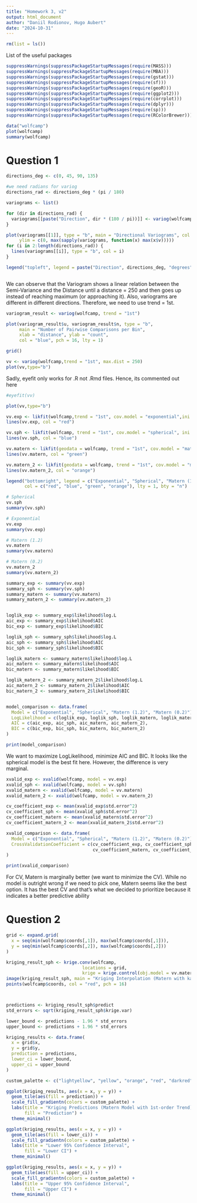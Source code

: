 ```yaml
---
title: "Homework 3, v2"
output: html_document
author: "Daniil Rodionov, Hugo Aubert"
date: "2024-10-31"
---
```


```r
rm(list = ls())
```

List of the useful packages

```r
suppressWarnings(suppressPackageStartupMessages(require(MASS)))
suppressWarnings(suppressPackageStartupMessages(require(MBA)))
suppressWarnings(suppressPackageStartupMessages(require(gstat)))
suppressWarnings(suppressPackageStartupMessages(require(sf)))
suppressWarnings(suppressPackageStartupMessages(require(geoR)))
suppressWarnings(suppressPackageStartupMessages(require(ggplot2)))
suppressWarnings(suppressPackageStartupMessages(require(corrplot)))
suppressWarnings(suppressPackageStartupMessages(require(dplyr)))
suppressWarnings(suppressPackageStartupMessages(require(sp)))
suppressWarnings(suppressPackageStartupMessages(require(RColorBrewer)))
```

```r
data("wolfcamp")
plot(wolfcamp)
summary(wolfcamp)
```
# Question 1

```r
directions_deg <- c(0, 45, 90, 135)

#we need radians for variog
directions_rad <- directions_deg * (pi / 180)

variograms <- list()

for (dir in directions_rad) {
  variograms[[paste("Direction", dir * (180 / pi))]] <- variog(wolfcamp, direction = dir)
}

plot(variograms[[1]], type = "b", main = "Directional Variograms", col = "red",
     ylim = c(0, max(sapply(variograms, function(x) max(x$v)))))
for (i in 2:length(directions_rad)) {
  lines(variograms[[i]], type = "b", col = i)
}

legend("topleft", legend = paste("Direction", directions_deg, "degrees"), col = 1:length(directions_rad), lty = 1, bty = "n", adj = c(0, 0.5))



```

We can observe that the Variogram shows a linear relation between the Semi-Variance and the Distance until a distance = 250 and then goes up instead of reaching maximum (or approaching it). Also, variograms are different in different directions. Therefore, we need to use trend = 1st. 

```r
variogram_result <- variog(wolfcamp, trend = "1st")

plot(variogram_result$u, variogram_result$n, type = "b",
     main = "Number of Pairwise Comparisons per Bin",
     xlab = "distance", ylab = "count",
     col = "blue", pch = 16, lty = 1)

grid()

```





```r
vv <- variog(wolfcamp,trend = "1st", max.dist = 250)
plot(vv,type="b")
```

Sadly, eyefit only works for .R not .Rmd files. Hence, its commented out here
```r
#eyefit(vv) 
```


```r
plot(vv,type="b")

vv.exp <- likfit(wolfcamp,trend = "1st", cov.model = "exponential",ini.cov.pars = c(2000,100))
lines(vv.exp, col = "red")

vv.sph <- likfit(wolfcamp, trend = "1st", cov.model = "spherical", ini.cov.pars = c(2000,100))
lines(vv.sph, col = "blue")

vv.matern <- likfit(geodata = wolfcamp, trend = "1st", cov.model = "matern", ini.cov.pars = c(2000,100), kappa = 1.2)
lines(vv.matern, col = "green")

vv.matern_2 <- likfit(geodata = wolfcamp, trend = "1st", cov.model = "matern", ini.cov.pars = c(2000,100), kappa = 0.2)
lines(vv.matern_2, col = "orange")

legend("bottomright", legend = c("Exponential", "Spherical", "Matern (1.2)", "Matern (0.2)"), 
       col = c("red", "blue", "green", "orange"), lty = 1, bty = "n")
```
```r
# Spherical
vv.sph
summary(vv.sph)

# Exponential
vv.exp
summary(vv.exp)

# Matern (1.2)
vv.matern
summary(vv.matern)

# Matern (0.2)
vv.matern_2
summary(vv.matern_2)

```


```r

summary_exp <- summary(vv.exp)
summary_sph <- summary(vv.sph)
summary_matern <- summary(vv.matern)
summary_matern_2 <- summary(vv.matern_2)


loglik_exp <- summary_exp$likelihood$log.L
aic_exp <- summary_exp$likelihood$AIC
bic_exp <- summary_exp$likelihood$BIC

loglik_sph <- summary_sph$likelihood$log.L
aic_sph <- summary_sph$likelihood$AIC
bic_sph <- summary_sph$likelihood$BIC

loglik_matern <- summary_matern$likelihood$log.L
aic_matern <- summary_matern$likelihood$AIC
bic_matern <- summary_matern$likelihood$BIC

loglik_matern_2 <- summary_matern_2$likelihood$log.L
aic_matern_2 <- summary_matern_2$likelihood$AIC
bic_matern_2 <- summary_matern_2$likelihood$BIC


model_comparison <- data.frame(
  Model = c("Exponential", "Spherical", "Matern (1.2)", "Matern (0.2)"),
  LogLikelihood = c(loglik_exp, loglik_sph, loglik_matern, loglik_matern_2),
  AIC = c(aic_exp, aic_sph, aic_matern, aic_matern_2),
  BIC = c(bic_exp, bic_sph, bic_matern, bic_matern_2)
)

print(model_comparison)

```

We want to maximize LogLikelihood, minimize AIC and BIC. It looks like the spherical model is the best fit here. However, the difference is very marginal.

```r

xvalid_exp <- xvalid(wolfcamp, model = vv.exp)
xvalid_sph <- xvalid(wolfcamp, model = vv.sph)
xvalid_matern <- xvalid(wolfcamp, model = vv.matern)
xvalid_matern_2 <- xvalid(wolfcamp, model = vv.matern_2)

cv_coefficient_exp <- mean(xvalid_exp$std.error^2)
cv_coefficient_sph <- mean(xvalid_sph$std.error^2)
cv_coefficient_matern <- mean(xvalid_matern$std.error^2)
cv_coefficient_matern_2 <- mean(xvalid_matern_2$std.error^2)

xvalid_comparison <- data.frame(
  Model = c("Exponential", "Spherical", "Matern (1.2)", "Matern (0.2)"),
  CrossValidationCoefficient = c(cv_coefficient_exp, cv_coefficient_sph, 
                                 cv_coefficient_matern, cv_coefficient_matern_2)
)

print(xvalid_comparison)


```

For CV, Matern is marginally better (we want to minimize the CV). While no model is outright wrong if we need to pick one, Matern seems like the best option. It has the best CV and that's what we decided to prioritize because it indicates a better predictive ability

# Question 2


```r

grid <- expand.grid(
  x = seq(min(wolfcamp$coords[,1]), max(wolfcamp$coords[,1])),
  y = seq(min(wolfcamp$coords[,2]), max(wolfcamp$coords[,2]))
)

kriging_result_sph <- krige.conv(wolfcamp, 
                             locations = grid, 
                             krige = krige.control(obj.model = vv.matern_2))
image(kriging_result_sph, main = "Kriging Interpolation (Matern with kappa 0.2)")
points(wolfcamp$coords, col = "red", pch = 16)




```



```r
predictions <- kriging_result_sph$predict
std_errors <- sqrt(kriging_result_sph$krige.var)

lower_bound <- predictions - 1.96 * std_errors
upper_bound <- predictions + 1.96 * std_errors

kriging_results <- data.frame(
  x = grid$x,
  y = grid$y,
  prediction = predictions,
  lower_ci = lower_bound,
  upper_ci = upper_bound
)

```


```r

custom_palette <- c("lightyellow", "yellow", "orange", "red", "darkred")

ggplot(kriging_results, aes(x = x, y = y)) +
  geom_tile(aes(fill = prediction)) +
  scale_fill_gradientn(colors = custom_palette) +
  labs(title = "Kriging Predictions (Matern Model with 1st-order Trend)",
       fill = "Prediction") +
  theme_minimal()

ggplot(kriging_results, aes(x = x, y = y)) +
  geom_tile(aes(fill = lower_ci)) +
  scale_fill_gradientn(colors = custom_palette) +
  labs(title = "Lower 95% Confidence Interval",
       fill = "Lower CI") +
  theme_minimal()

ggplot(kriging_results, aes(x = x, y = y)) +
  geom_tile(aes(fill = upper_ci)) +
  scale_fill_gradientn(colors = custom_palette) +
  labs(title = "Upper 95% Confidence Interval",
       fill = "Upper CI") +
  theme_minimal()


```

